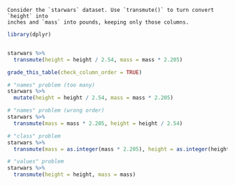 ```block
Consider the `starwars` dataset. Use `transmute()` to turn convert `height` into
inches and `mass` into pounds, keeping only those columns.
```

```r
library(dplyr)
```

```r

```

```r
starwars %>%
  transmute(height = height / 2.54, mass = mass * 2.205)
```

```r
grade_this_table(check_column_order = TRUE)
```

```r
# "names" problem (too many)
starwars %>%
  mutate(height = height / 2.54, mass = mass * 2.205)
```

```r
# "names" problem (wrong order)
starwars %>%
  transmute(mass = mass * 2.205, height = height / 2.54)
```

```r
# "class" problem
starwars %>%
  transmute(mass = as.integer(mass * 2.205), height = as.integer(height / 2.54))
```

```r
# "values" problem
starwars %>%
  transmute(height = height, mass = mass)
```

